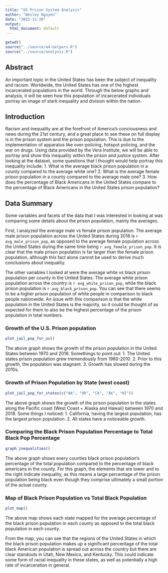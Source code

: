 ```yaml
---
title: "US Prison System Analysis"
author: "Wesley Nguyen"
date: "2022-11-20"
output:
  html_document: default
---
```


```r
getwd()
source("../source/a4-helpers.R")
source("../source/analysis.R")
```

## Abstract
An important topic in the United States has been the subject of inequality and racism. Worldwide, the United States has one of the highest incarcerated populations in the world. Through the below graphs and analysis, it will be seen how this population of incarcerated individuals portray an image of stark inequality and division within the nation.

## Introduction
Racism and inequality are at the forefront of America's conciousness and news during the 21st century, and a great place to see these on full display is in the prison system and the prison population. This is due to the implementation of apparatus like over-policing, hotspot policing, and the war on drugs. Using data provided by the Vera Institute, we will be able to portray and show this inequality within the prison and justice system. After looking at the dataset, some questions that I thought would help portray this inequality include:
1. What is the average black prison population in a county compared to the average white one?
2. What is the average female prison population in a county compared to the average male one?
3. How does the percentage of Black Americans in the United States compare to the percentage of Black Americans in the United States prison population?

## Data Summary

Some variables and facets of the data that I was interested in looking at was comparing some details about the prison population, mainly the averages. 

First, I analyzed the average male vs female prison population. The average male prison population across the United States during 2018 is `r avg_male_prison_pop`, as opposed to the average female population across the United States during the same time being `r avg_female_prison_pop`. It is clear that the male prison population is far larger than the female prison population, although this fact alone cannot be used to derive much conclusions about inequality.

The other variables I looked at were the average white vs black prison population per county in the United States. The average white prison population across the country is `r avg_white_prison_pop`, while the black prison population is `r avg_black_prison_pop`. You can see that there seems to be a higher prison population of white people in comparison to black people nationwide. An issue with this comparison is that the white population in the United States is the majority, so it could be thought of as expected for them to also be the highest percentage of the prison population in total numbers.


### Growth of the U.S. Prison population
```r
plot_jail_pop_for_us()
```

The above graph shows the growth of the prison population in the United States between 1970 and 2018. Somethings to point out:
1. The United states prison population grew tremendously from 1980-2010.
2. Prior to this growth, the population was stagnant.
3. Growth has slowed during the 2010s.

### Growth of Prison Population by State (west coast)
```r
plot_jail_pop_for_states(c("WA", "OR", "CA", "AK", "HI"))
```

The above graph shows the growth of the prison population in the states along the Pacific coast (West Coast + Alaska and Hawaii) between 1970 and 2018. Some things I noticed:
1. California, having the largest population, has the largest prison population.
2. All states have a noticeable growth.

### Comparing the Black Prison Population Percentage to Total Black Pop Percentage
```r
graph_inequalities()
```

The above graph shows every counties black prison population's percentage of the total population compared to the percentage of black americans in the county. For this graph, the elements that are lower and to the right indicate inequality, as this means a large percentage of the prison population being black even though they comprise ultimately a small portion of the actual county.

### Map of Black Prison Population vs Total Black Population
```r
plot_map()
```

The above map shows each state mapped for the average percentage of the black prison population in each county as opposed to the total black population in each county.

From the map, you can see that the regions of the United States in which the black prison population makes up a significant percentage of the total black American population is spread out across the country but there are clear standouts in Utah, New Mexico, and Kentucky. This could indicate some form of racial inequality in these states, as well as potentially a high rate of incarceration in general.
